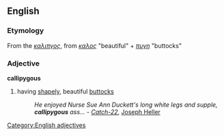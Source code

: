 ==English==
=== Etymology ===
From the {{Gr.}} ''[[καλιπγος]]'',  from ''[[καλος]]'' "beautiful" + ''[[πυγη]]'' "buttocks"
=== Adjective ===
'''callipygous'''
[[Category:English adjectives]]
# having [[shapely]], beautiful [[buttocks]]
#: ''He enjoyed Nurse Sue Ann Duckett's long white legs and supple, '''callipygous''' ass...'' - ''[[Catch-22]]'', [[Joseph Heller]]